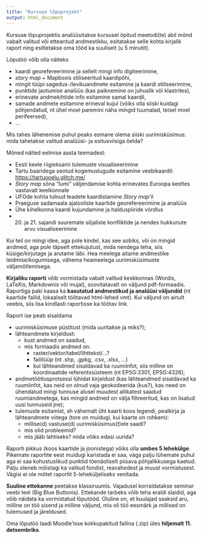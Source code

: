 ```yaml
---
title: "Kursuse lõpuprojekt"
output: html_document
---
```


Kursuse lõpuprojektis analüüsitakse kursusel õpitud meetodi(te) abil mõnd vabalt valitud või etteantud andmestikku, esitatakse selle kohta kirjalik raport ning esitletakse oma tööd ka suuliselt (u 5 minutit).

Lõputöö võib olla näiteks

- kaardi georefereerimine ja sellelt mingi info digiteerimine,  
- *story map* + Mapboxis stiliseeritud kaardipõhi,  
- mingit tüüpi sagedus-/levikuandmete esitamine ja kaardi stiliseerimine,  
- punktide jaotumise analüüs (kas paiknemine on juhuslik või klastrites),  
- erinevate andmekihtide info esitamine samal kaardil,   
- samade andmete esitamine erineval kujul (võiks olla siiski kuidagi põhjendatud, nt ühel moel paremini näha mingid tuumalad, teisel moel perifeersed),  
- ...

Mis tahes lähenemise puhul peaks esmane olema siiski uurimisküsimus: mida tahetakse valitud analüüsi- ja esitusviisiga öelda?

Mõned näited eelmise aasta teemadest:  

- Eesti keele riigieksami tulemuste visualiseerimine  
- Tartu baaridega seotud kogemuslugude esitamine veebikaardil: [https://tartuooelu.glitch.me/](https://tartuooelu.glitch.me/)  
- *Story map* sõna "lumi" väljendamise kohta erinevates Euroopa keeltes vastavalt keelkonnale  
- UFOde kohta tulnud teadete kaardistamine *Story map*'il  
- Praeguse sadamaala ajalooliste kaartide georefereerimine ja analüüs   
- Ühe kihelkonna kaardi kujundamine ja halduspiiride võrdlus    
- 20. ja 21. sajandi suuremate sõjaliste konfliktide ja nendes hukkunute arvu visualiseerimine  

Kui teil on mingi idee, aga pole kindel, kas see sobiks, või on mingid andmed, aga pole täpselt ettekujutust, mida nendega teha, siis küsige/kirjutage ja arutame läbi. 
Hea meelega aitame andmestike leidmise/kogumisega, vähema heameelega uurimisküsimuste väljamõtlemisega.  

**Kirjaliku raporti** võib vormistada vabalt valitud keskkonnas (Wordis, LaTeXis, Markdownis või mujal), soovitatavalt on väljund pdf-formaadis. Raportiga paki kaasa ka **kasutatud andmestikud ja analüüsi väljundid** (nt kaartide failid, lokaalselt töötavad html-lehed vmt). Kui väljund on ainult veebis, siis lisa kindlasti raportisse ka töötav link.

Raport ise peab sisaldama

- uurimisküsimuse püstitust (mida uuritakse ja miks?);   
- lähteandmete kirjeldust:  
	+ kust andmed on saadud,   
	+ mis formaadis andmed on:  
		- raster/vektor/tabel/lihttekst/...?  
		- failitüüp (nt .shp, .gpkg, .csv, .xlsx, ...)  
		- kui lähteandmed sisaldavad ka ruumiinfot, siis milline on koordinaatide referentssüsteem (nt EPSG:3301, EPSG:4326);  
- andmetöötlusprotsessi lühidat kirjeldust (kas lähteandmed sisaldavad ka ruumiinfot, kas neid on olnud vaja geokodeerida (kus?), kas need on ühendatud mingi tunnuse alusel muudest allikatest saadud ruumiandmetega, kas mingid andmed on välja filtreeritud, kas on lisatud uusi tunnuseid jne);   
- tulemuste esitamist, sh vähemalt üht kaarti koos legendi, pealkirja ja lähteandmete viitega (tore on muidugi, kui kaarte on rohkem):  
	- millise(d) vastuse(d) uurimisküsimus(t)ele saadi?   
	- mis olid probleemid?   
	- mis jääb lahtiseks? mida võiks edasi uurida?   

Raporti pikkus (koos kaartide ja joonistega) võiks olla **umbes 5 lehekülge**. Pikemate raportite eest muidugi karistada ei saa, väga palju lühemate puhul aga ei saa kohustuslikud punktid tõenäoliselt piisava põhjalikkusega kaetud. Palju oleneb mõistagi ka valitud fondist, reavahedest ja muust vormistusest. Vägisi ei ole mõtet raportit 5-leheküljeliseks venitada.


**Suuline ettekanne** peetakse klassiruumis. Vajadusel korraldatakse seminar veebi teel (Big Blue Buttonis). Ettekande tarbeks võib teha eraldi slaidid, aga võib näidata ka vormistatud lõputööd. Oluline on, et kuulajad saaksid aru, milline on töö sisend ja milline väljund, mis oli töö eesmärk ja millised on tulemused ja järeldused.


Oma lõputöö laadi Moodle'isse kokkupakitud failina (.zip) üles **hiljemalt 11. detsembriks**.